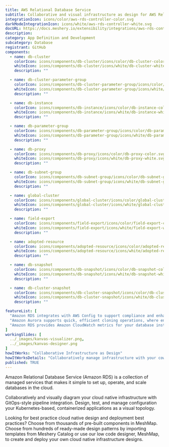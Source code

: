 ---
title: AWS Relational Database Service
subtitle: Collaborative and visual infrastructure as design for AWS Relational Database Service
integrationIcon: icons/color/aws-rds-controller-color.svg
darkModeIntegrationIcon: icons/white/aws-rds-controller-white.svg
docURL: https://docs.meshery.io/extensibility/integrations/aws-rds-controller
description: 
category: App Definition and Development
subcategory: Database
registrant: GitHub
components:
  - name: db-cluster
    colorIcon: icons/components/db-cluster/icons/color/db-cluster-color.svg
    whiteIcon: icons/components/db-cluster/icons/white/db-cluster-white.svg
    description: ""

  - name: db-cluster-parameter-group
    colorIcon: icons/components/db-cluster-parameter-group/icons/color/db-cluster-parameter-group-color.svg
    whiteIcon: icons/components/db-cluster-parameter-group/icons/white/db-cluster-parameter-group-white.svg
    description: ""

  - name: db-instance
    colorIcon: icons/components/db-instance/icons/color/db-instance-color.svg
    whiteIcon: icons/components/db-instance/icons/white/db-instance-white.svg
    description: ""

  - name: db-parameter-group
    colorIcon: icons/components/db-parameter-group/icons/color/db-parameter-group-color.svg
    whiteIcon: icons/components/db-parameter-group/icons/white/db-parameter-group-white.svg
    description: ""

  - name: db-proxy
    colorIcon: icons/components/db-proxy/icons/color/db-proxy-color.svg
    whiteIcon: icons/components/db-proxy/icons/white/db-proxy-white.svg
    description: ""

  - name: db-subnet-group
    colorIcon: icons/components/db-subnet-group/icons/color/db-subnet-group-color.svg
    whiteIcon: icons/components/db-subnet-group/icons/white/db-subnet-group-white.svg
    description: ""

  - name: global-cluster
    colorIcon: icons/components/global-cluster/icons/color/global-cluster-color.svg
    whiteIcon: icons/components/global-cluster/icons/white/global-cluster-white.svg
    description: ""

  - name: field-export
    colorIcon: icons/components/field-export/icons/color/field-export-color.svg
    whiteIcon: icons/components/field-export/icons/white/field-export-white.svg
    description: ""

  - name: adopted-resource
    colorIcon: icons/components/adopted-resource/icons/color/adopted-resource-color.svg
    whiteIcon: icons/components/adopted-resource/icons/white/adopted-resource-white.svg
    description: ""

  - name: db-snapshot
    colorIcon: icons/components/db-snapshot/icons/color/db-snapshot-color.svg
    whiteIcon: icons/components/db-snapshot/icons/white/db-snapshot-white.svg
    description: ""

  - name: db-cluster-snapshot
    colorIcon: icons/components/db-cluster-snapshot/icons/color/db-cluster-snapshot-color.svg
    whiteIcon: icons/components/db-cluster-snapshot/icons/white/db-cluster-snapshot-white.svg
    description: ""

featureList: [
  "Amazon RDS integrates with AWS Config to support compliance and enhance security by recording and auditing changes to the configuration of your DB instance",
  "Amazon Aurora supports quick, efficient cloning operations, where entire multi-terabyte database clusters can be cloned in minutes.",
  "Amazon RDS provides Amazon CloudWatch metrics for your database instances at no additional charge."
]
workingSlides: [
  ../_images/kanvas-visualizer.png,
  ../_images/kanvas-designer.png
]
howItWorks: "Collaborative Infrastructure as Design"
howItWorksDetails: "Collaboratively manage infrastructure with your coworkers synchronously sharing the same designs."
published: TRUE
---
<p>
Amazon Relational Database Service (Amazon RDS) is a collection of managed services that makes it simple to set up, operate, and scale databases in the cloud.
</p>
<p>
    Collaboratively and visually diagram your cloud native infrastructure with GitOps-style pipeline integration. Design, test, and manage configuration your Kubernetes-based, containerized applications as a visual topology.
</p>
<p>
    Looking for best practice cloud native design and deployment best practices? Choose from thousands of pre-built components in MeshMap. Choose from hundreds of ready-made design patterns by importing templates from Meshery Catalog or use our low code designer, MeshMap, to create and deploy your own cloud native infrastructure designs.
</p>
